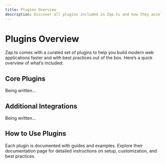 ```yaml
---
title: Plugins Overview
description: Discover all plugins included in Zap.ts and how they accelerate your development.
---
```


# Plugins Overview

Zap.ts comes with a curated set of plugins to help you build modern web applications faster and with best practices out of the box. Here’s a quick overview of what’s included:

## Core Plugins

Being written...

## Additional Integrations

Being written...

## How to Use Plugins

Each plugin is documented with guides and examples. Explore their documentation page for detailed instructions on setup, customization, and best practices.
